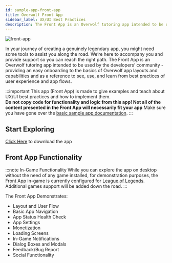 ```yaml
---
id: sample-app-front-app
title: Overwolf Front App
sidebar_label: UX/UI Best Practices
description: The Front App is an Overwolf tutoring app intended to be used by the developers’ community - providing an easy onboarding to the basics of Overwolf app layouts and capabilities and as a reference to see, use, and learn from best practices of user experience and app flows.
---
```

![front-app](../assets/sample-app/front-app-cover.jpg)

In your journey of creating a genuinely legendary app, you might need some tools to assist you along the road. We’re here to accompany you and provide support so you can reach the right path. 
The Front App is an Overwolf tutoring app intended to be used by the developers’ community - providing an easy onboarding to the basics of Overwolf app layouts and capabilities and as a reference to see, use, and learn from best practices of user experience and app flows.

:::important
This app (Front App) is made to give examples and teach about UX/UI best practices and how to implement them.  
**Do not copy code for functionality and logic from this app! Not all of the content presented in the Front App will necessarily fit your app**  Make sure you have gone over the [basic sample app documentation](sample-app-overview).
:::

## Start Exploring

[Click Here](https://www.overwolf.com/app/Overwolf-Front_App) to download the app

## Front App Functionality

:::note In-Game Functionality
While you can explore the app on desktop without the need of any game installed, for demonstration purposes, the Front App in-game is currently configured for [League of Legends](https://euw.leagueoflegends.com/en-us/).
Additional games support will be added down the road.
:::


The Front App Demonstrates:

* Layout and User Flow
* Basic App Navigation
* App Status Health Check
* App Settings
* Monetization
* Loading Screens
* In-Game Notifications
* Dialog Boxes and Modals
* Feedback/Bug Report
* Social Functionality

